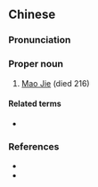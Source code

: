 ==Chinese==
{{zh-forms}}

===Pronunciation===
{{zh-pron
|m=Máo Jiè
|cat=pn
}}

===Proper noun===
{{zh-proper noun}}

# [[w:Mao Jie|Mao Jie]] (died 216)

====Related terms====
* {{l|zh|孝先}}

===References===
* {{pedialite|毛玠|lang=zh}}
* {{pedialite|Mao Jie}}